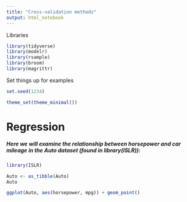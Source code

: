 ```yaml
---
title: "Cross-validation methods"
output: html_notebook
---
```


Libraries
```r
library(tidyverse)
library(modelr)
library(rsample)
library(broom)
library(magrittr)
```

Set things up for examples
```r
set.seed(1234)

theme_set(theme_minimal())
```

# Regression
##### Here we will examine the relationship between horsepower and car mileage in the Auto dataset (found in library(ISLR)):
```r
library(ISLR)

Auto <- as_tibble(Auto)
Auto
```

```r
ggplot(Auto, aes(horsepower, mpg)) + geom_point()
```








